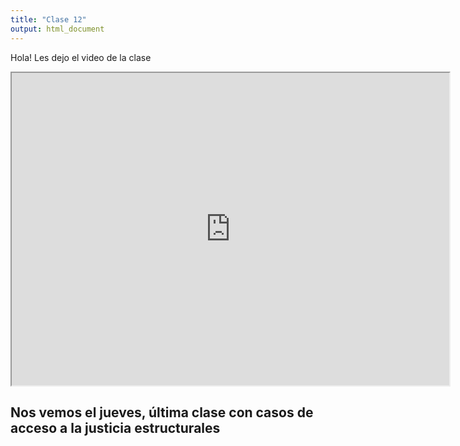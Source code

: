 ```yaml
---
title: "Clase 12"
output: html_document
---
```


Hola! Les dejo el video de la clase

<iframe src="https://drive.google.com/file/d/1dK-dldZQSaTknTN-u1hj9BDH5mDAH1jU/preview" width="700" height="500"></iframe>

## Nos vemos el jueves, última clase con casos de acceso a la justicia estructurales